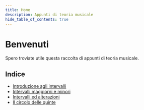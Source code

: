 ```yaml
---
title: Home
description: Appunti di teoria musicale
hide_table_of_contents: true
---
```


# Benvenuti

Spero troviate utile questa raccolta di appunti di teoria musicale.

## Indice

- [Introduzione agli intervalli](/articles/introduzione-agli-intervalli)
- [Intervalli maggiorni e minori](/articles/gli-intervalli-maggiori-e-minori)
- [Intervalli ed alterazioni](/articles/intervalli-ed-alterazioni)
- [Il circolo delle quinte](/articles/circolo-delle-quinte)